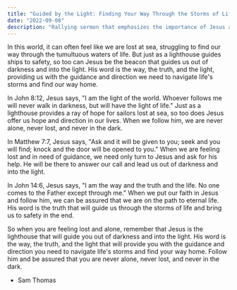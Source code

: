 ```yaml
---
title: "Guided by the Light: Finding Your Way Through the Storms of Life with Jesus as Your Beacon"
date: "2022-09-08"
description: "Rallying sermon that emphasizes the importance of Jesus as the lighthouse to one's blindness and his word being the way, the truth, and the light, encouraging individuals to turn towards his light when feeling lost."
---
```



In this world, it can often feel like we are lost at sea, struggling to find our way through the tumultuous waters of life. 
But just as a lighthouse guides ships to safety, so too can Jesus be the beacon that guides us out of darkness and into the light. 
His word is the way, the truth, and the light, providing us with the guidance and direction we need to navigate life's storms and find our way home.

In John 8:12, Jesus says, "I am the light of the world. Whoever follows me will never walk in darkness, but will have the light of life." 
Just as a lighthouse provides a ray of hope for sailors lost at sea, so too does Jesus offer us hope and direction in our lives. 
When we follow him, we are never alone, never lost, and never in the dark.

In Matthew 7:7, Jesus says, "Ask and it will be given to you; seek and you will find; knock and the door will be opened to you." 
When we are feeling lost and in need of guidance, we need only turn to Jesus and ask for his help. 
He will be there to answer our call and lead us out of darkness and into the light.

In John 14:6, Jesus says, "I am the way and the truth and the life. No one comes to the Father except through me." 
When we put our faith in Jesus and follow him, we can be assured that we are on the path to eternal life.
 His word is the truth that will guide us through the storms of life and bring us to safety in the end.

So when you are feeling lost and alone, remember that Jesus is the lighthouse that will guide you out of darkness and into the light. 
His word is the way, the truth, and the light that will provide you with the guidance and direction you need to navigate life's storms and find your way home. 
Follow him and be assured that you are never alone, never lost, and never in the dark.

- Sam Thomas